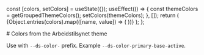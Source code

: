 

<Meta title="Colors" />

  const [colors, setColors] = useState({});
  useEffect(() => {
    const themeColors = getGroupedThemeColors();
    setColors(themeColors);
  }, []);
  return (
    <ColorPalette>
      {Object.entries(colors).map(([name, value]) => (
        <ColorItem key={name} title={name} colors={value} />
      ))}
    </ColorPalette>
  );
};

<div>
  # Colors from the Arbeidstilsynet theme

Use with `--ds-color-` prefix.
Example `--ds-color-primary-base-active`.

<DemoEffect />

</div>
